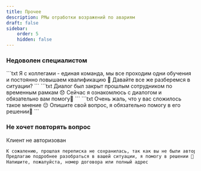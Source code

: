 ```yaml
---
title: Прочее
description: РМы отработки возражений по авариям
draft: false
sidebar:
    order: 5
    hidden: false
---
```



### Недоволен специалистом
<Tabs>
    <TabItem label="Подключите другого">
    ```txt
    Я с коллегами - единая команда, мы все проходим одни обучения и постоянно повышаем квалификацию 🙂
    Давайте все же разберемся в ситуации?
    ```
    </TabItem>
    <TabItem label="Закрыли чат по ожд">
    ```txt
    Диалог был закрыт прошлым сотрудником по временным рамкам 😞
    Сейчас я ознакомлюсь с диалогом и обязательно вам помогу🙏
    ```
    </TabItem>
    <TabItem label="Безответственные спецы">
    ```txt
    Очень жаль, что у вас сложилось такое мнение 😔
    Опишите свой вопрос, я обязательно помогу в его решении🙏
    ```
    </TabItem>
</Tabs>

### Не хочет повторять вопрос

Клиент не авторизован

```txt
К сожалению, прошлая переписка не сохранилась, так как вы не были авторизованы 😔
Предлагаю подробнее разобраться в вашей ситуации, я помогу в решении 🙏
Напишите, пожалуйста, номер договора или полный адрес
```
